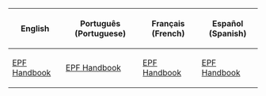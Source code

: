 {{CPW|EPF Handbook|Manual do EPF}}

<center>
{|class="wikitable"
!English!!Português (Portuguese)!!Français (French)!!Español (Spanish)
|-
|[[Media:ENBooksEPF-handbook.swf|EPF Handbook]]||[[Media:PTBooksEPF-handbook.swf|EPF Handbook]]||[[Media:FRBooksEPF-handbook.swf|EPF Handbook]]||[[Media:ESBooksEPF-handbook.swf|EPF Handbook]]
|}
</center>